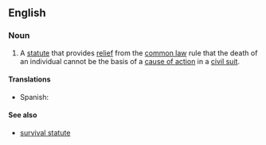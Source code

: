 ==English==

===Noun===
{{en-noun|head=[[wrongful]] [[death]] [[statute]]}}

# {{context|legal|lang=en}} A [[statute]] that provides [[relief]] from the [[common law]] rule that the death of an individual cannot be the basis of a [[cause of action]] in a [[civil suit]].

====Translations====
{{trans-top|statute}}
*Spanish: {{t-|es|estatuto de la muerte por negligencia de otro|m}}
{{trans-mid}}
{{trans-bottom}}

====See also====
* [[survival statute]]